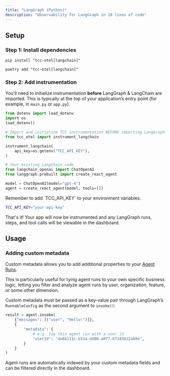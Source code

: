 ```yaml
---
title: "LangGraph (Python)"
description: "Observability for LangGraph in 10 lines of code"
---
```


## Setup

### Step 1: Install dependencies

<CodeGroup>

```Title pip
pip install "tcc-otel[langchain]"
```


```Title poetry
poetry add "tcc-otel[langchain]"
```

</CodeGroup>

### Step 2: Add instrumentation

You’ll need to initialize instrumentation **before** LangGraph & LangChain are imported. This is typically at the top of your application’s entry point (for example, in `main.py` or `app.py`).

```python main.py
from dotenv import load_dotenv
import os
load_dotenv()

# Import and initialize TCC instrumentation BEFORE importing LangGraph
from tcc_otel import instrument_langchain

instrument_langchain(
    api_key=os.getenv("TCC_API_KEY"),
)

# Your existing LangChain code
from langchain_openai import ChatOpenAI
from langgraph.prebuilt import create_react_agent

model = ChatOpenAI(model="gpt-4")
agent = create_react_agent(model, tools=[])
```

<Note>
  Remember to add `TCC_API_KEY` to your environment variables.
</Note>

```bash .env
TCC_API_KEY="your-api-key"
```

That's it! Your app will now be instrumented and any LangGraph runs, steps, and tool calls will be viewable in the dashboard.

## Usage

### Adding custom metadata

Custom metadata allows you to add additional properties to your [Agent Runs](/concepts#agent-runs).

This is particularly useful for tying agent runs to your own specific business logic, letting you filter and analyze agent runs by user, organization, feature, or some other dimension.

Custom metadata must be passed as a key-value pair through LangGraph’s `RunnableConfig` as the second argument to `invoke()`:

```python
result = agent.invoke(
    {"messages": [("user", "Hello!")]},
    {
        "metadata": {
            # e.g. tag this agent run with a user id
            "userId": "4a6b111c-b53a-4d00-a877-67185022ab9e",
        }
    }
)
```

Agent runs are automatically indexed by your custom metadata fields and can be filtered directly in the dashboard.